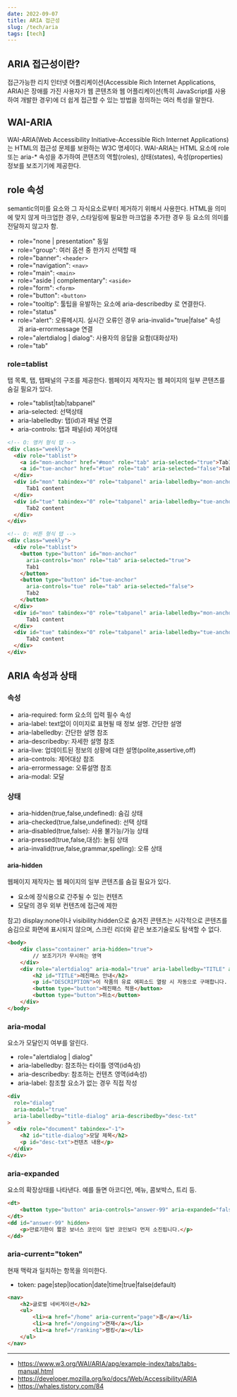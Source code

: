 ```yaml
---
date: 2022-09-07
title: ARIA 접근성
slug: /tech/aria
tags: [tech]
---
```


## ARIA 접근성이란?
접근가능한 리치 인터넷 어플리케이션(Accessible Rich Internet Applications, ARIA)은 장애를 가진 사용자가 웹 콘텐츠와 웹 어플리케이션(특히 JavaScript를 사용하여 개발한 경우)에 더 쉽게 접근할 수 있는 방법을 정의하는 여러 특성을 말한다.

## WAI-ARIA
WAI-ARIA(Web Accessibility Initiative-Accessible Rich Internet Applications)는 HTML의 접근성 문제를 보완하는 W3C 명세이다. WAI-ARIA는 HTML 요소에 role 또는 aria-* 속성을 추가하여 콘텐츠의 역할(roles), 상태(states), 속성(properties) 정보를 보조기기에 제공한다.

## role 속성
semantic의미를 요소와 그 자식요소로부터 제거하기 위해서 사용한다. HTML을 의미에 맞지 않게 마크업한 경우, 스타일링에 필요한 마크업을 추가한 경우 등 요소의 의미를 전달하지 않고자 함.
- role="none | presentation" 동일
- role="group": 여러 옵션 중 한가지 선택할 때
- role="banner": `<header>`
- role="navigation": `<nav>`
- role="main": `<main>`
- role="aside | complementary": `<aside>`
- role="form": `<form>`
- role="button": `<button>`
- role="tooltip": 툴팁을 유발하는 요소에 aria-describedby 로 연결한다.
- role="status"
- role="alert": 오류메시지. 실시간 오류인 경우 aria-invalid="true|false" 속성과 aria-errormessage 연결
- role="alertdialog | dialog": 사용자의 응답을 요함(대화상자) 
- role="tab"


### role=tablist
탭 목록, 탭, 탭패널의 구조를 제공한다.
웹페이지 제작자는 웹 페이지의 일부 콘텐츠를 숨길 필요가 있다. 
- role="tablist|tab|tabpanel"
- aria-selected: 선택상태
- aria-labelledby: 탭(id)과 패널 연결
- aria-controls: 탭과 패널(id) 제어상태

```html
<!-- O: 앵커 형식 탭 -->
<div class="weekly">
  <div role="tablist">
    <a id="mon-anchor" href="#mon" role="tab" aria-selected="true">Tab1</a>
    <a id="tue-anchor" href="#tue" role="tab" aria-selected="false">Tab2</a>
  </div>
  <div id="mon" tabindex="0" role="tabpanel" aria-labelledby="mon-anchor">
      Tab1 content
  </div>
  <div id="tue" tabindex="0" role="tabpanel" aria-labelledby="tue-anchor" hidden>
      Tab2 content
  </div>
</div>

<!-- O: 버튼 형식 탭 -->
<div class="weekly">
  <div role="tablist">
    <button type="button" id="mon-anchor" 
      aria-controls="mon" role="tab" aria-selected="true">
      Tab1
    </button>
    <button type="button" id="tue-anchor" 
      aria-controls="tue" role="tab" aria-selected="false">
      Tab2
    </button>
  </div>
  <div id="mon" tabindex="0" role="tabpanel" aria-labelledby="mon-anchor">
      Tab1 content
  </div>
  <div id="tue" tabindex="0" role="tabpanel" aria-labelledby="tue-anchor" hidden>
      Tab2 content
  </div>
</div>
```

## ARIA 속성과 상태

### 속성
- aria-required: form 요소의 입력 필수 속성
- aria-label: text없이 이미지로 표현될 때 정보 설명. 간단한 설명
- aria-labelledby: 간단한 설명 참조
- aria-describedby: 자세한 설명 참조 
- aria-live: 업데이트된 정보의 상황에 대한 설명(polite,assertive,off)
- aria-controls: 제어대상 참조
- aria-errormessage: 오류설명 참조
- aria-modal: 모달

### 상태
- aria-hidden(true,false,undefined): 숨김 상태
- aria-checked(true,false,undefined): 선택 상태
- aria-disabled(true,false): 사용 불가능/가능 상태
- aria-pressed(true,false,대상): 눌림 상태
- aria-invalid(true,false,grammar,spelling): 오류 상태

#### aria-hidden

웹페이지 제작자는 웹 페이지의 일부 콘텐츠를 숨길 필요가 있다. 
- 요소에 장식용으로 간주될 수 있는 컨텐츠
- 모달의 경우 외부 컨텐츠에 접근에 제한

참고) display:none이나 visibility:hidden으로 숨겨진 콘텐츠는 시각적으로 콘텐츠를 숨김으로 화면에 표시되지 않으며, 스크린 리더와 같은 보조기술로도 탐색할 수 없다.

```html
<body>
    <div class="container" aria-hidden="true">
        // 보조기기가 무시하는 영역
    </div>
    <div role="alertdialog" aria-modal="true" aria-labelledby="TITLE" aria-describedby="DESCRIPTION">
        <h2 id="TITLE">레진패스 안내</h2>
        <p id="DESCRIPTION">이 작품의 유료 에피소드 열람 시 자동으로 구매합니다. 레진패스를 적용하시겠습니까?</p>
        <button type="button">레진패스 적용</button>
        <button type="button">취소</button>
    </div>
</body>
```

### aria-modal
요소가 모달인지 여부를 알린다.
- role="alertdialog | dialog"
- aria-labelledby: 참조하는 타이틀 영역(id속성)
- aria-describedby: 참조하는 컨텐츠 영역(id속성)
- aria-label: 참조할 요소가 없는 경우 직접 작성

```html
<div 
  role="dialog" 
  aria-modal="true" 
  aria-labelledby="title-dialog" aria-describedby="desc-txt"
>
  <div role="document" tabindex="-1">
    <h2 id="title-dialog">모달 제목</h2>
    <p id="desc-txt">컨텐츠 내용</p>
  </div>
</div>
```

### aria-expanded
요소의 확장상태를 나타낸다. 예를 들면 아코디언, 메뉴, 콤보박스, 트리 등.

```html
<dt>
    <button type="button" aria-controls="answer-99" aria-expanded="false">보너스 코인은 언제 소진되나요?</button>
</dt>
<dd id="answer-99" hidden>
    <p>만료기한이 짧은 보너스 코인이 일반 코인보다 먼저 소진됩니다.</p>
</dd>
```

### aria-current="token"
현재 맥락과 일치하는 항목을 의미한다.
- token: page|step|location|date|time|true|false(default)

```html
<nav>
    <h2>글로벌 네비게이션</h2>
    <ul>
        <li><a href="/home" aria-current="page">홈</a></li>
        <li><a href="/ongoing">연재</a></li>
        <li><a href="/ranking">랭킹</a></li>
    </ul>
</nav>
```

----
- https://www.w3.org/WAI/ARIA/apg/example-index/tabs/tabs-manual.html
- https://developer.mozilla.org/ko/docs/Web/Accessibility/ARIA
- https://whales.tistory.com/84
